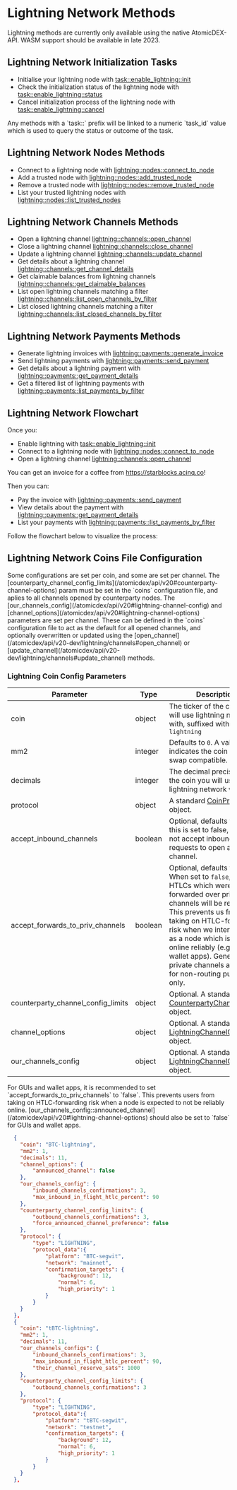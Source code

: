 
# Lightning Network Methods

<Note>
Lightning methods are currently only available using the native AtomicDEX-API. WASM support should be available in late 2023.
</Note>


## Lightning Network Initialization Tasks

- Initialise your lightning node with [task::enable_lightning::init](/atomicdex/api/v20-dev/lightning/activation#init)
- Check the initialization status of the lightning node with [task::enable_lightning::status](/atomicdex/api/v20-dev/lightning/activation#status)
- Cancel initialization process of the lightning node with [task::enable_lightning::cancel](/atomicdex/api/v20-dev/lightning/activation#cancel)

<Note>
Any methods with a `task::` prefix will be linked to a numeric `task_id` value which is used to query the status or outcome of the task.
</Note>


## Lightning Network Nodes Methods

- Connect to a lightning node with [lightning::nodes::connect_to_node](/atomicdex/api/v20-dev/lightning/nodes#connect_to_node)
- Add a trusted node with [lightning::nodes::add_trusted_node](/atomicdex/api/v20-dev/lightning/nodes#add_trusted_node)
- Remove a trusted node with [lightning::nodes::remove_trusted_node](/atomicdex/api/v20-dev/lightning/nodes#remove_trusted_node)
- List your trusted lightning nodes with [lightning::nodes::list_trusted_nodes](/atomicdex/api/v20-dev/lightning/nodes#list_trusted_nodes)


## Lightning Network Channels Methods

- Open a lightning channel [lightning::channels::open_channel](/atomicdex/api/v20-dev/lightning/channels#open_channel)
- Close a lightning channel [lightning::channels::close_channel](/atomicdex/api/v20-dev/lightning/channels#close_channel)
- Update a lightning channel [lightning::channels::update_channel](/atomicdex/api/v20-dev/lightning/channels#update_channel)
- Get details about a lightning channel [lightning::channels::get_channel_details](/atomicdex/api/v20-dev/lightning/channels#get_channel_details)
- Get claimable balances from lightning channels [lightning::channels::get_claimable_balances](/atomicdex/api/v20-dev/lightning/channels#get_claimable_balances)
- List open lightning channels matching a filter [lightning::channels::list_open_channels_by_filter](/atomicdex/api/v20-dev/lightning/channels#list_open_channels_by_filter)
- List closed lightning channels matching a filter [lightning::channels::list_closed_channels_by_filter](/atomicdex/api/v20-dev/lightning/channels#list_closed_channels_by_filter)


## Lightning Network Payments Methods

- Generate lightning invoices with [lightning::payments::generate_invoice](/atomicdex/api/v20-dev/lightning/payments#generate_invoice)
- Send lightning payments with [lightning::payments::send_payment](/atomicdex/api/v20-dev/lightning/payments#send_payment)
- Get details about a lightning payment with [lightning::payments::get_payment_details](/atomicdex/api/v20-dev/lightning/payments#get_payment_details)
- Get a filtered list of lightning payments with [lightning::payments::list_payments_by_filter](/atomicdex/api/v20-dev/lightning/payments#list_payments_by_filter)


## Lightning Network Flowchart

Once you:
- Enable lightning with [task::enable_lightning::init](/atomicdex/api/v20-dev/lightning/activation#init)
- Connect to a lightning node with [lightning::nodes::connect_to_node](/atomicdex/api/v20-dev/lightning/nodes#connect_to_node)
- Open a lightning channel [lightning::channels::open_channel](/atomicdex/api/v20-dev/lightning/channels#open_channel)

You can get an invoice for a coffee from https://starblocks.acinq.co!

Then you can:
- Pay the invoice with [lightning::payments::send_payment](/atomicdex/api/v20-dev/lightning/payments#send_payment)
- View details about the payment with [lightning::payments::get_payment_details](/atomicdex/api/v20-dev/lightning/payments#get_payment_details)
- List your payments with [lightning::payments::list_payments_by_filter](/atomicdex/api/v20-dev/lightning/payments#list_payments_by_filter)

Follow the flowchart below to visualize the process:

<OptimizedImage src={lightningflowchart} classNaming="w-full" alt="Lighning Network Flowchart" />


## Lightning Network Coins File Configuration

<Note>
Some configurations are set per coin, and some are set per channel. The [counterparty_channel_config_limits](/atomicdex/api/v20#counterparty-channel-options) param must be set in the `coins` configuration file, and aplies to all channels opened by counterparty nodes. The [our_channels_config](/atomicdex/api/v20#lightning-channel-config) and [channel_options](/atomicdex/api/v20#lightning-channel-options) parameters are set per channel. These can be defined in the `coins` configuration file to act as the default for all opened channels, and optionally overwritten or updated using the [open_channel](/atomicdex/api/v20-dev/lightning/channels#open_channel) or [update_channel](/atomicdex/api/v20-dev/lightning/channels#update_channel) methods.
</Note>


### Lightning Coin Config Parameters

| Parameter                          | Type    | Description                                                                                                     |
|------------------------------------|---------|-----------------------------------------------------------------------------------------------------------------|
| coin                               | object  | The ticker of the coin you will use lightning network with, suffixed with `-lightning`                          |
| mm2                                | integer | Defaults to `0`. A value of `1`, indicates the coin is atomic swap compatible.                                  |
| decimals                           | integer | The decimal precision of the coin you will use the lightning network with.                                      |
| protocol                           | object  | A standard [CoinProtocol](/atomicdex/api/v20#coin-protocol) object.                                             |
| accept_inbound_channels            | boolean | Optional, defaults to `true`. If this is set to false, we do not accept inbound requests to open a new channel. |
| accept_forwards_to_priv_channels   | boolean | Optional, defaults to `false`. When set to `false`, any HTLCs which were to be forwarded over private channels will be rejected. This prevents us from taking on HTLC-forwarding risk when we intend to run as a node which is not online reliably (e.g. GUI wallet apps). Generally, private channels are used for non-routing purposes only. |
| counterparty_channel_config_limits | object  | Optional. A standard [CounterpartyChannelConfig](/atomicdex/api/v20#counterparty-channel-options) object.       |
| channel_options                    | object  | Optional. A standard [LightningChannelOptions](/atomicdex/api/v20#lightning-channel-options) object.            |
| our_channels_config                | object  | Optional. A standard [LightningChannelConfig](/atomicdex/api/v20#lightning-channel-config) object.              |

<Note>
For GUIs and wallet apps, it is recommended to set `accept_forwards_to_priv_channels` to `false`. This prevents users from taking on HTLC-forwarding risk when a node is expected to not be reliably online. [our_channels_config::announced_channel](/atomicdex/api/v20#lightning-channel-options) should also be set to `false` for GUIs and wallet apps.
</Note>

<CollapsibleSection expandedText='Hide Example Config' collapsedText='Show Example Config'>

```json
  {
    "coin": "BTC-lightning",
    "mm2": 1,
    "decimals": 11,
    "channel_options": {
        "announced_channel": false
    },
    "our_channels_config": {
        "inbound_channels_confirmations": 3,
        "max_inbound_in_flight_htlc_percent": 90
    },
    "counterparty_channel_config_limits": {
        "outbound_channels_confirmations": 3,
        "force_announced_channel_preference": false
    },
    "protocol": {
        "type": "LIGHTNING",
        "protocol_data":{
            "platform": "BTC-segwit",
            "network": "mainnet",
            "confirmation_targets": {
                "background": 12,
                "normal": 6,
                "high_priority": 1
            }
        }
    }
  },
  {
    "coin": "tBTC-lightning",
    "mm2": 1,
    "decimals": 11,
    "our_channels_configs": {
        "inbound_channels_confirmations": 3,
        "max_inbound_in_flight_htlc_percent": 90,
        "their_channel_reserve_sats": 1000
    },
    "counterparty_channel_config_limits": { 
        "outbound_channels_confirmations": 3
    },
    "protocol": {
        "type": "LIGHTNING",
        "protocol_data":{
            "platform": "tBTC-segwit",
            "network": "testnet",
            "confirmation_targets": {
                "background": 12,
                "normal": 6,
                "high_priority": 1
            }
        }
    }
  },
```
</CollapsibleSection>

